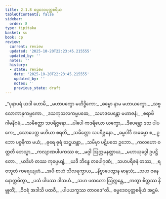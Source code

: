 ```yaml
---
title: 2.1.8 ဓမ္မဒေဝပုတ္တစရိယ
tableOfContents: false
sidebar:
  order: 8
type: tipitaka
basket: su
book: cp
review:
  current: review
  updated: '2025-10-20T22:23:45.215555'
  updated_by: ''
  notes: ''
  history:
  - state: review
    date: '2025-10-20T22:23:45.215555'
    updated_by: ''
    notes: ''
    previous_state: draft
---
```



<DynamicBreadcrumb />


<ReviewStatus review={frontmatter.review} showDetails={true} />

<HypothesisAnnotation frontmatter={frontmatter} />

<Division number="66" book="cp" e="ch" v="21" p="405">

<Paragraph number="234" type="verses" book="cp">
_“ပုနာပရံ ယဒါ ဟောမိ,_  
_မဟာပက္ခော မဟိဒ္ဓိကော;_  
_ဓမ္မော နာမ မဟာယက္ခော,_  
_သဗ္ဗလောကာနုကမ္ပကော._  

</Paragraph>

</Division>
<Division number="67" book="cp" e="ch" v="21" p="405">

<Paragraph number="235" type="verses" book="cp">
_ဒသကုသလကမ္မပထေ,_  
_သမာဒပေန္တော မဟာဇနံ;_  
_စရာမိ ဂါမနိဂမံ,_  
_သမိတ္တော သပရိဇ္ဇနော._  

</Paragraph>

</Division>
<Division number="68" book="cp" e="ch" v="21" p="405">

<Paragraph number="236" type="verses" book="cp">
_ပါပေါ ကဒရိယော ယက္ခော,_  
_ဒီပေန္တော ဒသ ပါပကေ;_  
_သောပေတ္ထ မဟိယာ စရတိ,_  
_သမိတ္တော သပရိဇ္ဇနော._  

</Paragraph>

</Division>
<Division number="69" book="cp" e="ch" v="21" p="405">

<Paragraph number="237" type="verses" book="cp">
_ဓမ္မဝါဒီ အဓမ္မော စ,_  
ဥဘော ပစ္စနိကာ မယံ;_  
_ဓုရေ ဓုရံ ဃဋ္ဋယန္တာ,_  
_သမိမှာ ပဋိပထေ ဥဘော._  

</Paragraph>

</Division>
<Division number="70" book="cp" e="ch" v="21" p="405">

<Paragraph number="238" type="verses" book="cp">
_ကလဟော ဝတ္တတီ ဘေသ္မာ,_  
_ကလျာဏပါပကဿ စ;_  
_မဂ္ဂါ ဩက္ကမနတ္ထာယ,_  
_မဟာယုဒ္ဓေါ ဥပဋ္ဌိတော._  

</Paragraph>

</Division>
<Division number="71" book="cp" e="ch" v="21" p="405">

<Paragraph number="239" type="verses" book="cp">
_ယဒိဟံ တဿ ကုပ္ပေယျံ,_  
_ယဒိ ဘိန္ဒေ တပေါဂုဏံ;_  
_သဟပရိဇနံ တဿ,_  
_ရဇဘူတံ ကရေယျဟံ._  

</Paragraph>

</Division>
<Division number="72" book="cp" e="ch" v="21" p="405">

<Paragraph number="240" type="verses" book="cp">
_အပိ စာဟံ သီလရက္ခာယ,_  
_နိဗ္ဗာပေတွာန မာနသံ;_  
_သဟ ဇနေနောက္ကမိတွာ,_  
_ပထံ ပါပဿ ဒါသဟံ._  

</Paragraph>

</Division>
<Division number="73" book="cp" e="ch" v="21" p="405">

<Paragraph number="241" type="verses" book="cp">
_သဟ ပထတော ဩက္ကန္တေ,_  
_ကတွာ စိတ္တဿ နိဗ္ဗုတိံ;_  
_ဝိဝရံ အဒါသိ ပထဝီ,_  
_ပါပယက္ခဿ တာဝဒေ”တိ._  


</Paragraph>
</Division>

<Paragraph number="242" type="center" book="cp">
ဓမ္မဒေဝပုတ္တစရိယံ အဋ္ဌမံ.
</Paragraph>